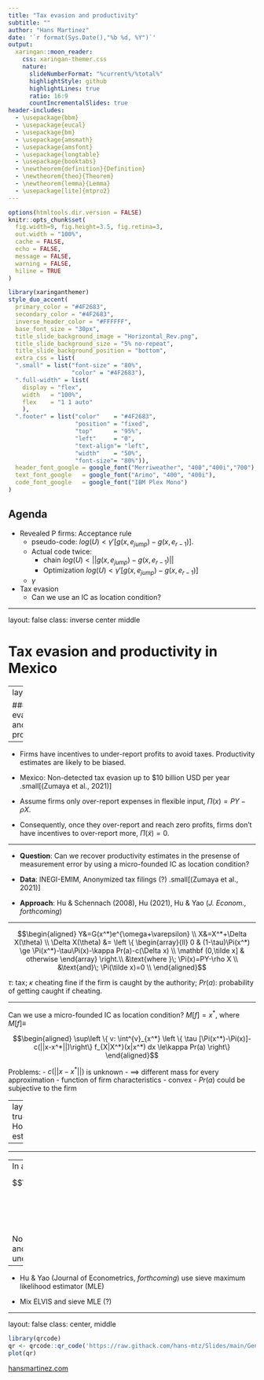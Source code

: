 ```yaml
---
title: "Tax evasion and productivity"
subtitle: ""  
author: "Hans Martinez"
date: '`r format(Sys.Date(),"%b %d, %Y")`'
output:
  xaringan::moon_reader:
    css: xaringan-themer.css
    nature:
      slideNumberFormat: "%current%/%total%"
      highlightStyle: github
      highlightLines: true
      ratio: 16:9
      countIncrementalSlides: true
header-includes:
  - \usepackage{bbm}
  - \usepackage{eucal}
  - \usepackage{bm}
  - \usepackage{amsmath}
  - \usepackage{amsfont}
  - \usepackage{longtable}
  - \usepackage{booktabs}
  - \newtheorem{definition}{Definition}
  - \newtheorem{theo}{Theorem}
  - \newtheorem{lemma}{Lemma}
  - \usepackage[lite]{mtpro2}
---
```


```r
options(htmltools.dir.version = FALSE)
knitr::opts_chunk$set(
  fig.width=9, fig.height=3.5, fig.retina=3,
  out.width = "100%",
  cache = FALSE,
  echo = FALSE,
  message = FALSE, 
  warning = FALSE,
  hiline = TRUE
)
```

```r
library(xaringanthemer)
style_duo_accent(
  primary_color = "#4F2683",
  secondary_color = "#4F2683",
  inverse_header_color = "#FFFFFF",
  base_font_size = "30px",
  title_slide_background_image = "Horizontal_Rev.png",
  title_slide_background_size = "5% no-repeat",
  title_slide_background_position = "bottom",
  extra_css = list(
  ".small" = list("font-size" = "80%", 
                  "color" = "#4F2683"),
  ".full-width" = list(
    display = "flex",
    width   = "100%",
    flex    = "1 1 auto"
    ),
  ".footer" = list("color"    = "#4F2683",
                   "position" = "fixed",
                   "top"      = "95%",
                   "left"     = "0",
                   "text-align"= "left",
                   "width"    = "50%",
                   "font-size"= "80%")),
  header_font_google = google_font("Merriweather", "400","400i","700"),
  text_font_google   = google_font("Arimo", "400", "400i"),
  code_font_google   = google_font("IBM Plex Mono")
)
```

## Agenda

- Revealed P firms: Acceptance rule
  - pseudo-code: $log(U) < \gamma'[g(x,e_{jump})-g(x,e_{r-1})]$. 
  - Actual code twice: 
    - chain $log (U) < ||g(x,e_{jump})-g(x,e_{r-1}) ||$
    - Optimization $log(U) < \gamma'[g(x,e_{jump})-g(x,e_{r-1})]$
  - $\gamma$  
  
- Tax evasion
  - Can we use an IC as location condition?

---

layout: false
class: inverse center middle

# Tax evasion and productivity in Mexico

---
layout: true

### Tax evasion and productivity

---

* Firms have incentives to under-report profits to avoid taxes. Productivity estimates are likely to be biased.

* Mexico: Non-detected tax evasion up to $10 billion USD per year .small[(Zumaya et al., 2021)]


* Assume firms only over-report expenses in flexible input, $\Pi(x)=PY-\rho X$.

* Consequently, once they over-report and reach zero profits, firms don't have incentives to over-report more, $\Pi(\tilde x)=0$.

---

* **Question**: Can we recover productivity estimates in the presense of measurement error by using a micro-founded IC as location condition?

* **Data**: INEGI-EMIM, Anonymized tax filings (?) .small[(Zumaya et al., 2021)]

* **Approach**: Hu & Schennach (2008), Hu (2021), Hu & Yao (*J. Econom., forthcoming*)

---

$$\begin{aligned}
  Y&=G(x^*)e^{\omega+\varepsilon} \\
  X&=X^*+\Delta X(\theta) \\
  \Delta X(\theta) &= \left \{ \begin{array}{ll}
    0 & (1-\tau)\Pi(x^*) \ge \Pi(x^*)-\tau\Pi(x)-\kappa Pr(a)-c(\Delta x) \\
    \mathbf (0,\tilde x] & otherwise
  \end{array} \right.\\
  &\text{where }\; \Pi(x)=PY-\rho X \\
  &\text{and}\; \Pi(\tilde x)=0 \\
\end{aligned}$$

$\tau$: tax; $\kappa$ cheating fine if the firm is caught by the authority; $Pr(a)$: probability of getting caught if cheating.

---

Can we use a micro-founded IC as location condition? $M[f]=x^*$, where $M[f]\equiv$

$$\begin{aligned}
  \sup\left \{ v: \int^{v}_{x^*}  \left \{ \tau [\Pi(x^*)-\Pi(x)]-c(||x-x^*||)\right\} f_{X|X^*}(x|x^*) dx \le\kappa Pr(a)  \right\}
\end{aligned}$$

Problems: 
  - $c(||x-x^*||)$ is unknown 
    - $\implies$ different mass for every approximation
    - function of firm characteristics
    - convex
  - $Pr(a)$ could be subjective to the firm


---
layout: true
### How to estimate?

---

\begin{equation}
  f(y_{it},x_{it},p_{it})  = \\
  f(y_{it},x_{it},p_{it},\omega_{it},\omega_{it-1},x^*_{it})= \\
  f(y_{it}| x^*_{it},\omega_{it})
  f(p_{it}|x^*_{it},\omega_{it})
  f(\omega_{it}|\omega_{it-1})
  f(x_{it}|x^*_{it})
  f(\omega_{it-1})f(x^*)
\end{equation}

---

\begin{equation}
  \color{blue}{f(y_{it}| x^*_{it},\omega_{it})}
  \color{green}{f(p_{it}|x^*_{it},\omega_{it})}
  \color{violet}{f(\omega_{it}|\omega_{it-1})}
  \color{red}{f(x_{it}|x^*_{it})}
  \color{orange}{f(\omega_{it-1})f(x^*_{it})}
\end{equation}

  
\begin{equation}
    \color{blue}{ y_{it} = g(x^*_{it})+\omega_{it}+\varepsilon^Y_{it}} \\
  \color{green}{ \ln\left(\frac{\rho_t X^*_{it}}{P_{t}Y_{it}}\right)=\ln\left(\frac{G_x(x^*_{it})X^*_{it}}{G(x^*_{it})}\right) - \varepsilon^Y_{it}} \\
  \color{violet}{\omega_{it}=\rho\omega_{it-1}+\varepsilon^\omega_{it}} \\
  \color{red}{M[f]=x^*} \\
  \color{orange}{\text{Flexible input assumption.}}
\end{equation}

---
In addition:

$$\begin{aligned}P(cheated)=&\hat P(cheated|Audited)\hat P(Audited)+\\
&P(cheated|Not Audited)\hat P(Not Audited)
\end{aligned}$$


Note that $P(cheated|Not Audited)$ and, consequently, $P(cheated)$ are unobserved.

---

- Hu & Yao (Journal of Econometrics, *forthcoming*) use sieve maximum likelihood estimator (MLE)

- Mix ELVIS and sieve MLE (?)


---
layout: false
class: center, middle

```r
library(qrcode)
qr <- qrcode::qr_code('https://raw.githack.com/hans-mtz/Slides/main/Gen/NK2022.html')
plot(qr)

```

<!-- .center[Link to slides: Scan me!] -->
<!-- .footer[ -->
<!-- ![](stacked.png)] -->
[hansmartinez.com](hansmartinez.com)

